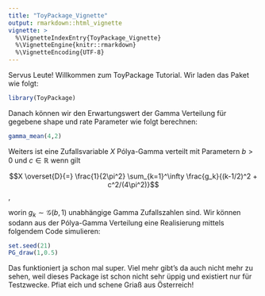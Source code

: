 ```yaml
---
title: "ToyPackage_Vignette"
output: rmarkdown::html_vignette
vignette: >
  %\VignetteIndexEntry{ToyPackage_Vignette}
  %\VignetteEngine{knitr::rmarkdown}
  %\VignetteEncoding{UTF-8}
---
```


Servus Leute! Willkommen zum ToyPackage Tutorial. Wir laden das Paket wie folgt:

```r
library(ToyPackage)
```

Danach können wir den Erwartungswert der Gamma Verteilung für gegebene shape und rate Parameter wie folgt berechnen:

```r
gamma_mean(4,2)
```

Weiters ist eine Zufallsvariable $X$ Pólya-Gamma verteilt mit Parametern $b>0$ und $c\in \mathbb{R}$ wenn gilt

$$X \overset{D}{=} \frac{1}{2\pi^2} \sum_{k=1}^\infty \frac{g_k}{(k-1/2)^2 + c^2/(4\pi^2)}$$,

worin $g_k \sim \mathcal{G}(b,1)$ unabhängige Gamma Zufallszahlen sind. Wir können sodann aus der Pólya-Gamma Verteilung eine Realisierung mittels folgendem Code simulieren: 

```r
set.seed(21)
PG_draw(1,0.5)
```

Das funktioniert ja schon mal super. Viel mehr gibt's da auch nicht mehr zu sehen, weil dieses Package ist schon nicht sehr üppig und existiert nur für Testzwecke. Pfiat eich und schene Griaß aus Österreich!
